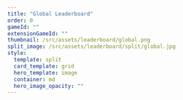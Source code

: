 ---
title: "Global Leaderboard"
order: 0
gameId: ""
extensionGameId: ""
thumbnail: /src/assets/leaderboard/global.png
split_image: /src/assets/leaderboard/split/global.jpg
style:
  template: split
  card_template: grid
  hero_template: image
  container: md
  hero_image_opacity: ""
---
